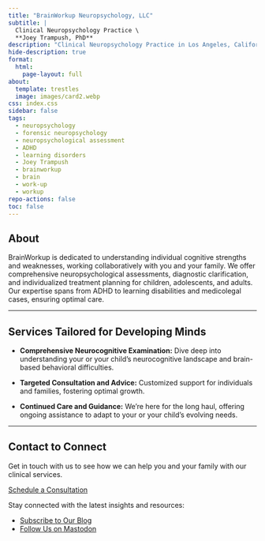 ```yaml
---
title: "BrainWorkup Neuropsychology, LLC"
subtitle: | 
  Clinical Neuropsychology Practice \
  **Joey Trampush, PhD**
description: "Clinical Neuropsychology Practice in Los Angeles, California founded by Joey Trampush, PhD."
hide-description: true
format:
  html:
    page-layout: full
about:
  template: trestles
  image: images/card2.webp
css: index.css
sidebar: false
tags:
  - neuropsychology
  - forensic neuropsychology
  - neuropsychological assessment
  - ADHD
  - learning disorders
  - Joey Trampush
  - brainworkup
  - brain
  - work-up
  - workup
repo-actions: false
toc: false
---
```


## About

BrainWorkup is dedicated to understanding individual cognitive strengths and
weaknesses, working collaboratively with you and your family. We offer
comprehensive neuropsychological assessments, diagnostic clarification, and individualized treatment planning
for children, adolescents, and adults. Our expertise spans from ADHD to learning
disabilities and medicolegal cases, ensuring optimal care.

---

## Services Tailored for Developing Minds


- **Comprehensive Neurocognitive Examination:** Dive deep into understanding
your or your child's neurocognitive landscape and brain-based behavioral difficulties.

- **Targeted Consultation and Advice:** Customized support for individuals and families, fostering optimal growth.

- **Continued Care and Guidance:** We're here for the long haul, offering
ongoing assistance to adapt to your or your child's evolving needs.


<!-- ## Meet Dr. Trampush

[Joey Trampush, PhD](docs/about/joey-trampush.qmd) is a compassionate and experienced clinical neuropsychologist dedicated to providing the highest quality care. Learn more about his expertise and approach. -->

<!-- **Recent Insights from Our Blog**

- **Unlocking Learning Potential: Strategies for ADHD**
- **The Neuropsychology of Resilience: Building Strength in Challenging Times**
- **Understanding Brain Development: A Guide for Parents** -->

---

## Contact to Connect


Get in touch with us to see how we can help you and your family with our
clinical services.

[Schedule a Consultation](docs/contact/index.qmd)

Stay connected with the latest insights and resources:

- [Subscribe to Our Blog](docs/blog/index.qmd)
- [Follow Us on Mastodon](https://fosstodon.org/@brainworkup)
